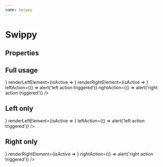 ```yaml
---
name: Swippy
---
```



# Swippy

## Properties

<Props of={Swippy} />

## Full usage

<Playground>
  <Swippy
    mainElement={<MainElement />}
    renderLeftElement={isActive => <LeftElement isActive={isActive} />}
    renderRightElement={isActive => <RightElement isActive={isActive} />}
    leftAction={() => alert('left action triggered')}
    rightAction={() => alert('right action triggered')}
  />
</Playground>

## Left only

<Playground>
  <Swippy
    mainElement={<MainElement />}
    renderLeftElement={isActive => <LeftElement isActive={isActive} />}
    leftAction={() => alert('left action triggered')}
  />
</Playground>

## Right only

<Playground>
  <Swippy
    mainElement={<MainElement />}
    renderRightElement={isActive => <RightElement isActive={isActive} />}
    rightAction={() => alert('right action triggered')}
  />
</Playground>
